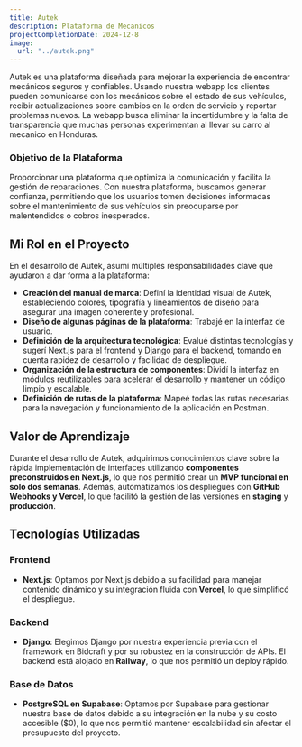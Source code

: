 ```yaml
---
title: Autek
description: Plataforma de Mecanicos
projectCompletionDate: 2024-12-8
image:
  url: "../autek.png"
---
```


 
Autek es una plataforma diseñada para mejorar la experiencia de encontrar mecánicos seguros y confiables. Usando nuestra webapp los clientes pueden comunicarse con los mecánicos sobre el estado de sus vehículos, recibir actualizaciones sobre cambios en la orden de servicio y reportar problemas nuevos. La webapp busca eliminar la incertidumbre y la falta de transparencia que muchas personas experimentan al llevar su carro al mecanico en Honduras.  

### **Objetivo de la Plataforma**  
Proporcionar una plataforma que optimiza la comunicación y facilita la gestión de reparaciones. Con nuestra plataforma, buscamos generar confianza, permitiendo que los usuarios tomen decisiones informadas sobre el mantenimiento de sus vehículos sin preocuparse por malentendidos o cobros inesperados.  

## **Mi Rol en el Proyecto**  
En el desarrollo de Autek, asumí múltiples responsabilidades clave que ayudaron a dar forma a la plataforma:  

- **Creación del manual de marca**: Definí la identidad visual de Autek, estableciendo colores, tipografía y lineamientos de diseño para asegurar una imagen coherente y profesional.  
- **Diseño de algunas páginas de la plataforma**: Trabajé en la interfaz de usuario.
- **Definición de la arquitectura tecnológica**: Evalué distintas tecnologías y sugerí Next.js para el frontend y Django para el backend, tomando en cuenta rapidez de desarrollo y facilidad de despliegue.
- **Organización de la estructura de componentes**: Dividí la interfaz en módulos reutilizables para acelerar el desarrollo y mantener un código limpio y escalable.
- **Definición de rutas de la plataforma**: Mapeé todas las rutas necesarias para la navegación y funcionamiento de la aplicación en Postman.

## **Valor de Aprendizaje**  
Durante el desarrollo de Autek, adquirimos conocimientos clave sobre la rápida implementación de interfaces utilizando **componentes preconstruidos en Next.js**, lo que nos permitió crear un **MVP funcional en solo dos semanas**. Además, automatizamos los despliegues con **GitHub Webhooks y Vercel**, lo que facilitó la gestión de las versiones en **staging** y **producción**.  

## **Tecnologías Utilizadas**  
### **Frontend**  
- **Next.js**: Optamos por Next.js debido a su facilidad para manejar contenido dinámico y su integración fluida con **Vercel**, lo que simplificó el despliegue.

### **Backend**  
- **Django**: Elegimos Django por nuestra experiencia previa con el framework en Bidcraft y por su robustez en la construcción de APIs. El backend está alojado en **Railway**, lo que nos permitió un deploy rápido. 

### **Base de Datos**  
- **PostgreSQL en Supabase**: Optamos por Supabase para gestionar nuestra base de datos debido a su integración en la nube y su costo accesible ($0), lo que nos permitió mantener escalabilidad sin afectar el presupuesto del proyecto.  